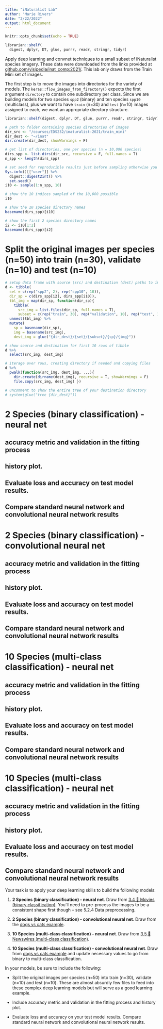 ```yaml
---
title: "iNaturalist Lab"
author: "Marie Rivers"
date: "2/22/2022"
output: html_document
---
```


```r
knitr::opts_chunk$set(echo = TRUE)
```

```r
librarian::shelf(
  digest, dplyr, DT, glue, purrr, readr, stringr, tidyr)
```

Apply deep learning and convnet techniques to a small subset of iNaturalist species imagery. These data were downloaded from the links provided at [github.com/visipedia/inat_comp:2021/](https://github.com/visipedia/inat_comp/tree/master/2021). This lab only draws from the Train Mini set of images.

The first step is to move the images into directories for the variety of models. The `keras::flow_images_from_firectory()` expects the first argument `directory` to contain one subdirectory per class. Since we are building models for two species `spp2` (binary) and ten species `spp10` (multiclass), plus we want to have `train` (n=30) and `test` (n=10) images assigned to each, we want an appropriate directory structure.

```r
librarian::shelf(digest, dplyr, DT, glue, purrr, readr, stringr, tidyr)
```

```r
# path to folder containing species directories of images
dir_src <- "/courses/EDS232/inaturalist-2021/train_mini"
dir_dest <- "~/inat"
dir.create(dir_dest, showWarnings = F)

# get list of directories, one per species (n = 10,000 species)
dirs_spp <- list.dirs(dir_src, recursive = F, full.names = T)
n_spp <- length(dirs_spp)
```

```r
# set seed for reproducible results just before sampling otherwise you'll get different results, based on your username
Sys.info()[["user"]] %>% 
  digest::digest2int() %>% 
  set.seed()
i10 <- sample(1:n_spp, 10)

# show the 10 indices sampled of the 10,000 possible
i10
```

```r
# show the 10 species directory names
basename(dirs_spp)[i10]
```
```r
# show the first 2 species directory names
i2 <- i10[1:2]
basename(dirs_spp)[i2]
```
# Split the original images per species (n=50) into train (n=30), validate (n=10) and test (n=10)
```r
# setup data frame with source (src) and destination (dest) paths to images
d <- tibble(
  set = c(rep("spp2", 2), rep("spp10", 10)),
  dir_sp = c(dirs_spp[i2], dirs_spp[i10]),
  tbl_img = map(dir_sp, function(dir_sp){
    tibble(
      src_img = list.files(dir_sp, full.names = T),
      subset = c(rep("train", 30), rep("validation", 10), rep("test", 10))) })) %>% 
  unnest(tbl_img) %>% 
  mutate(
    sp = basename(dir_sp),
    img = basename(src_img),
    dest_img = glue("{dir_dest}/{set}/{subset}/{sp}/{img}"))
```

```r
# show source and destination for first 10 rows of tibble
d %>% 
  select(src_img, dest_img)
```

```r
# iterage over rows, creating directory if needed and copying files
d %>% 
  pwalk(function(src_img, dest_img, ...){
    dir.create(dirname(dest_img), recursive = T, showWarnings = F)
    file.copy(src_img, dest_img) })
```

```r
# uncomment to show the entire tree of your destination directory
# system(glue("tree {dir_dest}"))
```

# 2 Species (binary classification) - neural net

## accuracy metric and validation in the fitting process

## history plot.

## Evaluate loss and accuracy on  test model results. 

## Compare standard neural network and convolutional neural network results

# 2 Species (binary classification) - convolutional neural net

## accuracy metric and validation in the fitting process

## history plot.

## Evaluate loss and accuracy on  test model results. 

## Compare standard neural network and convolutional neural network results

# 10 Species (multi-class classification) - neural net

## accuracy metric and validation in the fitting process

## history plot.

## Evaluate loss and accuracy on  test model results. 

## Compare standard neural network and convolutional neural network results

# 10 Species (multi-class classification) - neural net

## accuracy metric and validation in the fitting process

## history plot.

## Evaluate loss and accuracy on  test model results. 

## Compare standard neural network and convolutional neural network results

Your task is to apply your deep learning skills to build the following models:

1. **2 Species (binary classification) - neural net**. Draw from [3.4 🍿 Movies (binary classification)](./lab4b_examples.html). You'll need to pre-process the images to be a consistent shape first though -- see 5.2.4 Data preprocessing.

1. **2 Species (binary classification) - convolutional neural net**. Draw from the [dogs vs cats example](https://bbest.github.io/eds232-ml/lab4c_5.2.small-convnets.html).

1. **10 Species (multi-class classification) - neural net**.  Draw from [3.5 📰 Newswires (multi-class classification)](./lab4b_examples.html).

1. **10 Species (multi-class classification) - convolutional neural net**. Draw from [dogs vs cats example](https://bbest.github.io/eds232-ml/lab4c_5.2.small-convnets.html) and update necessary values to go from binary to multi-class classification.

In your models, be sure to include the following:

- Split the original images per species (n=50) into train (n=30), validate (n=10) and test (n=10). These are almost absurdly few files to feed into these complex deep learning models but will serve as a good learning example.

- Include accuracy metric and validation in the fitting process and history plot.

- Evaluate loss and accuracy on your test model results. Compare standard neural network and convolutional neural network results.
